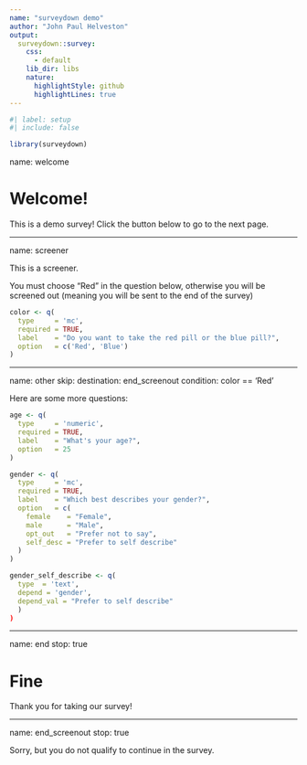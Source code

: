 ```yaml
---
name: "surveydown demo"
author: "John Paul Helveston"
output:
  surveydown::survey:
    css:
      - default
    lib_dir: libs
    nature:
      highlightStyle: github
      highlightLines: true
---
```


```r
#| label: setup
#| include: false

library(surveydown)
```

name: welcome

# Welcome!

This is a demo survey! Click the button below to go to the next page.

---

name: screener

This is a screener.

You must choose "Red" in the question below, otherwise you will be screened out (meaning you will be sent to the end of the survey)

```r
color <- q(
  type     = 'mc',
  required = TRUE,
  label    = "Do you want to take the red pill or the blue pill?",
  option   = c('Red', 'Blue')
)
```

---

name: other
skip:
  destination: end_screenout
  condition: color == 'Red'

Here are some more questions:

```r
age <- q(
  type     = 'numeric',
  required = TRUE,
  label    = "What's your age?",
  option   = 25
)

gender <- q(
  type     = 'mc',
  required = TRUE,
  label    = "Which best describes your gender?",
  option   = c(
    female    = "Female",
    male      = "Male",
    opt_out   = "Prefer not to say",
    self_desc = "Prefer to self describe"
  )
)

gender_self_describe <- q(
  type  = 'text',
  depend = 'gender',
  depend_val = "Prefer to self describe"
  )
)

```

---

name: end
stop: true

# Fine

Thank you for taking our survey!

---

name: end_screenout
stop: true

Sorry, but you do not qualify to continue in the survey.
